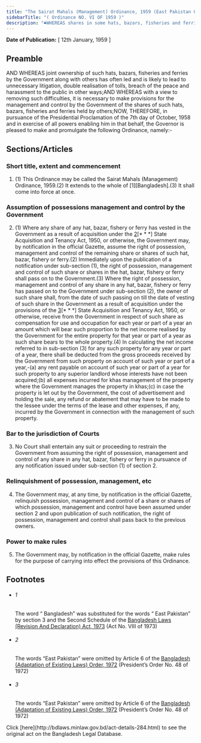 ```yaml
---
title: "The Sairat Mahals (Management) Ordinance, 1959 (East Pakistan Ordinance)"
sidebarTitle: "( Ordinance NO. VI OF 1959 )"
description: "♣WHEREAS shares in some hats, bazars, fisheries and ferries, have vested in the Government as a result of acquisition of interests under provisions of the [* * *] State Acquisition and Tenancy Act, 1950, or otherwise;"
---
```


**Date of Publication:** [ 12th January, 1959 ]

## Preamble

AND WHEREAS joint ownership of such hats, bazars, fisheries and ferries by the Government along with others has often led and is likely to lead to unnecessary litigation, double realisation of tolls, breach of the peace and harassment to the public in other ways;AND WHEREAS with a view to removing such difficulties, it is necessary to make provisions for the management and control by the Government of the shares of such hats, bazars, fisheries and ferries held by others;NOW, THEREFORE, in pursuance of the Presidential Proclamation of the 7th day of October, 1958 and in exercise of all powers enabling him in that behalf, the Governor is pleased to make and promulgate the following Ordinance, namely:-

## Sections/Articles

### Short title, extent and commencement

1. (1) This Ordinance may be called the Sairat Mahals (Management) Ordinance, 1959.(2) It extends to the whole of [1][Bangladesh].(3) It shall come into force at once.

### Assumption of possessions management and control by the Government

2. (1) Where any share of any hat, bazar, fishery or ferry has vested in the Government as a result of acquisition under the [2](1)[\* \* \*] State Acquisition and Tenancy Act, 1950, or otherwise, the Government may, by notification in the official Gazette, assume the right of possession, management and control of the remaining share or shares of such hat, bazar, fishery or ferry.(2) Immediately upon the publication of a notification under sub-section (1), the right of possession, management and control of such share or shares in the hat, bazar, fishery or ferry shall pass on to the Government.(3) Where the right of possession, management and control of any share in any hat, bazar, fishery or ferry has passed on to the Government under sub-section (2), the owner of such share shall, from the date of such passing on till the date of vesting of such share in the Government as a result of acquisition under the provisions of the [3](2)[\* \* \*] State Acquisition and Tenancy Act, 1950, or otherwise, receive from the Government in respect of such share as compensation for use and occupation for each year or part of a year an amount which will bear such proportion to the net income realised by the Government for the entire property for that year or part of a year as such share bears to the whole property.(4) In calculating the net income referred to in sub-section (3) for any such property for any year or part of a year, there shall be deducted from the gross proceeds received by the Government from such property on account of such year or part of a year,-(a) any rent payable on account of such year or part of a year for such property to any superior landlord whose interests have not been acquired;(b) all expenses incurred for khas management of the property where the Government manages the property in khas;(c) in case the property is let out by the Government, the cost of advertisement and holding the sale, any refund or abatement that may have to be made to the lessee under the terms of the lease and other expenses, if any, incurred by the Government in connection with the management of such property.

### Bar to the jurisdiction of Courts

3. No Court shall entertain any suit or proceeding to restrain the Government from assuming the right of possession, management and control of any share in any hat, bazar, fishery or ferry in pursuance of any notification issued under sub-section (1) of section 2.

### Relinquishment of possession, management, etc

4. The Government may, at any time, by notification in the official Gazette, relinquish possession, management and control of a share or shares of which possession, management and control have been assumed under section 2 and upon publication of such notification, the right of possession, management and control shall pass back to the previous owners.

### Power to make rules

5. The Government may, by notification in the official Gazette, make rules for the purpose of carrying into effect the provisions of this Ordinance.

## Footnotes

- ###### 1

  The word “ Bangladesh” was substituted for the words “ East Pakistan” by section 3 and the Second Schedule of the [Bangladesh Laws (Revision And Declaration) Act, 1973](/act-430.html "Bangladesh Laws (Revision And Declaration) Act, 1973") (Act No. VIII of 1973)

- ###### 2

  The words “East Pakistan” were omitted by Article 6 of the [Bangladesh (Adaptation of Existing Laws) Order, 1972](/act-388.html "Bangladesh (Adaptation of Existing Laws) Order, 1972 ") (President’s Order No. 48 of 1972)

- ###### 3

  The words “East Pakistan” were omitted by Article 6 of the [Bangladesh (Adaptation of Existing Laws) Order, 1972](/act-388.html "Bangladesh (Adaptation of Existing Laws) Order, 1972 ") (President’s Order No. 48 of 1972)

<Note>
  Click [here](http://bdlaws.minlaw.gov.bd/act-details-284.html) to see the original act on the Bangladesh Legal Database.
</Note>
